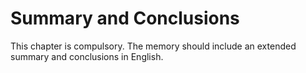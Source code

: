 # Summary and Conclusions {#sec-conclusions}

This chapter is compulsory.
The memory should include an extended summary and conclusions in English.

